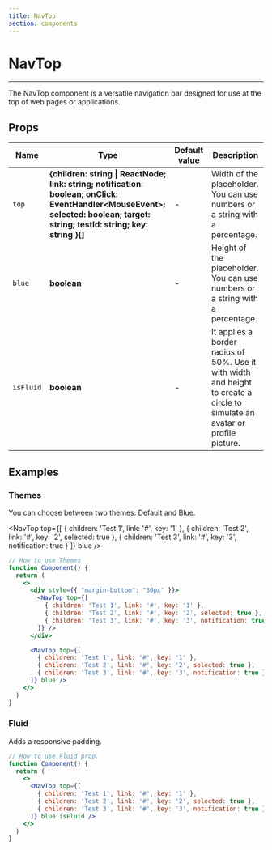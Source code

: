 ```yaml
---
title: NavTop
section: components
---
```



# NavTop

---

The NavTop component is a versatile navigation bar designed for use at the top of web pages or applications.

## Props

| Name         | Type                                                                                                                                                                             | Default value    | Description                                                                                                                    |
| ------------ | -------------------------------------------------------------------------------------------------------------------------------------------------------------------------------- | ---------------- | ------------------------------------------------------------------------------------------------------------------------------ |
| `top`        | **{children: string \| ReactNode; link: string; notification: boolean; onClick: EventHandler<MouseEvent\>; selected: boolean; target: string; testId: string; key: string }[]**  | -                | Width of the placeholder. You can use numbers or a string with a percentage.                                                   |
| `blue`       | **boolean**                                                                                                                                                                      | -                | Height of the placeholder. You can use numbers or a string with a percentage.                                                  |
| `isFluid`    | **boolean**                                                                                                                                                                      | -                | It applies a border radius of 50%. Use it with width and height to create a circle to simulate an avatar or profile picture.   |

## Examples

### Themes

You can choose between two themes: Default and Blue.

<Demo title="Themes" background={colors.white}>
  <div style={{ "margin-bottom": "30px" }}>
    <NavTop top={[
      { children: 'Test 1', link: '#', key: '1' },
      { children: 'Test 2', link: '#', key: '2', selected: true },
      { children: 'Test 3', link: '#', key: '3', notification: true }
    ]} />
  </div>

  <NavTop top={[
    { children: 'Test 1', link: '#', key: '1' },
    { children: 'Test 2', link: '#', key: '2', selected: true },
    { children: 'Test 3', link: '#', key: '3', notification: true }
  ]} blue />
</Demo>

```jsx
// How to use Themes
function Component() {
  return (
    <>
      <div style={{ "margin-bottom": "30px" }}>
        <NavTop top={[
          { children: 'Test 1', link: '#', key: '1' },
          { children: 'Test 2', link: '#', key: '2', selected: true },
          { children: 'Test 3', link: '#', key: '3', notification: true }
        ]} />
      </div>

      <NavTop top={[
        { children: 'Test 1', link: '#', key: '1' },
        { children: 'Test 2', link: '#', key: '2', selected: true },
        { children: 'Test 3', link: '#', key: '3', notification: true }
      ]} blue />
    </>
  )
}
```
### Fluid

Adds a responsive padding.

<Demo title="Fluid" background={colors.white}>
  <NavTop top={[
    { children: 'Test 1', link: '#', key: '1' },
    { children: 'Test 2', link: '#', key: '2', selected: true },
    { children: 'Test 3', link: '#', key: '3', notification: true }
  ]} blue isFluid />
</Demo>

```jsx
// How to use Fluid prop.
function Component() {
  return (
    <>
      <NavTop top={[
        { children: 'Test 1', link: '#', key: '1' },
        { children: 'Test 2', link: '#', key: '2', selected: true },
        { children: 'Test 3', link: '#', key: '3', notification: true }
      ]} blue isFluid />
    </>
  )
}
```